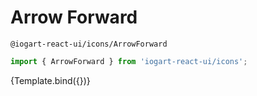 

<Meta
    title="Icons"
    component={ArrowForward}
/>

# Arrow Forward
`@iogart-react-ui/icons/ArrowForward`

```javascript
import { ArrowForward } from 'iogart-react-ui/icons';
```

<Story
  name="ArrowForward"
  args={{}}>
  {Template.bind({})}
</Story>
